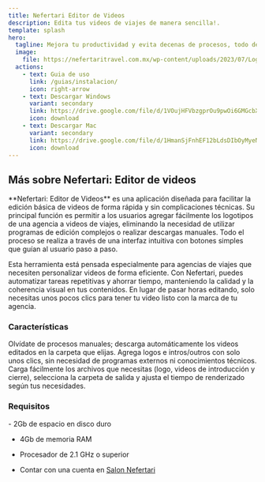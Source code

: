 ```yaml
---
title: Nefertari Editor de Videos
description: Edita tus videos de viajes de manera sencilla!.
template: splash
hero:
  tagline: Mejora tu productividad y evita decenas de procesos, todo desde un solo lugar!
  image:
    file: https://nefertaritravel.com.mx/wp-content/uploads/2023/07/Logo-Nefertari-Pagina-WEb-e1725060930314.png
  actions:
    - text: Guia de uso
      link: /guias/instalacion/
      icon: right-arrow
    - text: Descargar Windows
      variant: secondary
      link: https://drive.google.com/file/d/1VOujHFVbzgprOu9pwOi6GMGcbXHMciAS/view?usp=sharing
      icon: download
    - text: Descargar Mac
      variant: secondary
      link: https://drive.google.com/file/d/1HmanSjFnhEF12bLdsDIbOyMyeN0DM4Z4/view?usp=sharing
      icon: download
---
```



## Más sobre Nefertari: Editor de videos

<Card title="¿Qué es Nefertari?" icon="information">
    **Nefertari: Editor de Videos** es una aplicación diseñada para facilitar la edición básica de videos de forma rápida y sin complicaciones técnicas. Su principal función es permitir a los usuarios agregar fácilmente los logotipos de una agencia a videos de viajes, eliminando la necesidad de utilizar programas de edición complejos o realizar descargas manuales. Todo el proceso se realiza a través de una interfaz intuitiva con botones simples que guían al usuario paso a paso.

Esta herramienta está pensada especialmente para agencias de viajes que necesiten personalizar videos de forma eficiente. Con Nefertari, puedes automatizar tareas repetitivas y ahorrar tiempo, manteniendo la calidad y la coherencia visual en tus contenidos. En lugar de pasar horas editando, solo necesitas unos pocos clics para tener tu video listo con la marca de tu agencia.

</Card>

### Características

<CardGrid stagger>
  <Card title="Descargas más sencillas" icon="approve-check">
    Olvídate de procesos manuales; descarga automáticamente los videos editados
    en la carpeta que elijas.
  </Card>
  <Card title="Edita más fácil" icon="approve-check">
    Agrega logos e intros/outros con solo unos clics, sin necesidad de programas
    externos ni conocimientos técnicos.
  </Card>
  <Card title="Configuración más práctica" icon="approve-check">
    Carga fácilmente los archivos que necesitas (logo, videos de introducción y
    cierre), selecciona la carpeta de salida y ajusta el tiempo de renderizado
    según tus necesidades.
  </Card>
</CardGrid>

### Requisitos

<Card>
  - 2Gb de espacio en disco duro

- 4Gb de memoria RAM

- Procesador de 2.1 GHz o superior

- Contar con una cuenta en [Salon Nefertari](https://www.salonnefertaritravel.com/#/login)

</Card>
